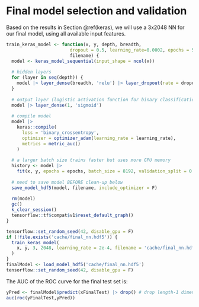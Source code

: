 # Final model selection and validation

Based on the results in Section \@ref(keras), we will use a 3x2048 NN for our final model,
using all available input features.

```r

train_keras_model <- function(x, y, depth, breadth,
                        dropout = 0.5, learning_rate=0.0002, epochs = 50,
                        filename) {
  model <- keras_model_sequential(input_shape = ncol(x))
  
  # hidden layers
  for (layer in seq(depth)) {
    model |> layer_dense(breadth, 'relu') |> layer_dropout(rate = dropout)
  }
  
  # output layer (logistic activation function for binary classification)
  model |> layer_dense(1, 'sigmoid')
  
  # compile model
  model |>
    keras::compile(
      loss = 'binary_crossentropy',
      optimizer = optimizer_adam(learning_rate = learning_rate),
      metrics = metric_auc()
    )
  
  # a larger batch size trains faster but uses more GPU memory
  history <- model |>
    fit(x, y, epochs = epochs, batch_size = 8192, validation_split = 0.2)
  
  # need to save model BEFORE clean-up below
  save_model_hdf5(model, filename, include_optimizer = F)
  
  rm(model)
  gc()
  k_clear_session()
  tensorflow::tf$compat$v1$reset_default_graph()
}

tensorflow::set_random_seed(42, disable_gpu = F)
if (!file.exists('cache/final_nn.hdf5')) {
  train_keras_model(
    x, y, 3, 2048, learning_rate = 2e-4, filename = 'cache/final_nn.hdf5'
  )
}
finalModel <- load_model_hdf5('cache/final_nn.hdf5')
tensorflow::set_random_seed(42, disable_gpu = F)
```

The AUC of the ROC curve for the final test set is:

```r

yPred <- finalModel$predict(xFinalTest) |> drop() # drop length-1 dimensions
auc(roc(yFinalTest,yPred))
```
